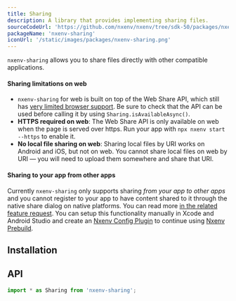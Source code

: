 ```yaml
---
title: Sharing
description: A library that provides implementing sharing files.
sourceCodeUrl: 'https://github.com/nxenv/nxenv/tree/sdk-50/packages/nxenv-sharing'
packageName: 'nxenv-sharing'
iconUrl: '/static/images/packages/nxenv-sharing.png'
---
```



`nxenv-sharing` allows you to share files directly with other compatible applications.

<ContentSpotlight file="sdk/sharing.mp4" loop={false} />

<PlatformsSection android emulator ios simulator web />

#### Sharing limitations on web

- `nxenv-sharing` for web is built on top of the Web Share API, which still has [very limited browser support](https://caniuse.com/#feat=web-share). Be sure to check that the API can be used before calling it by using `Sharing.isAvailableAsync()`.
- **HTTPS required on web**: The Web Share API is only available on web when the page is served over https. Run your app with `npx nxenv start --https` to enable it.
- **No local file sharing on web**: Sharing local files by URI works on Android and iOS, but not on web. You cannot share local files on web by URI &mdash; you will need to upload them somewhere and share that URI.

#### Sharing to your app from other apps

Currently `nxenv-sharing` only supports sharing _from your app to other apps_ and you cannot register to your app to have content shared to it through the native share dialog on native platforms. You can read more [in the related feature request](https://nxenv.canny.io/feature-requests/p/share-extension-ios-share-intent-android). You can setup this functionality manually in Xcode and Android Studio and create an [Nxenv Config Plugin](/config-plugins/introduction/) to continue using [Nxenv Prebuild](/workflow/prebuild).

## Installation

<APIInstallSection />

## API

```js
import * as Sharing from 'nxenv-sharing';
```

<APISection packageName="nxenv-sharing" apiName="Sharing" />
